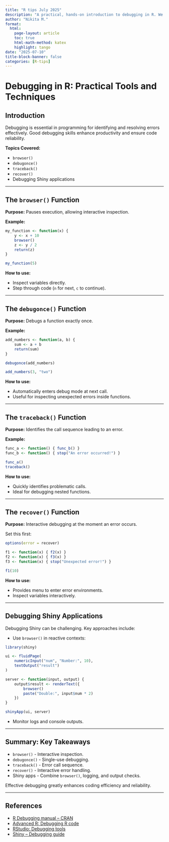 ```yaml
---
title: "R tips July 2025"
description: "A practical, hands-on introduction to debugging in R. We explore core tools (browser(), debugonce(), traceback(), recover()) and demonstrate how to apply them in both scripts and Shiny applications, with live examples and step-by-step guidance to streamline your workflow."
author: "Nikita M."
format:
  html:
    page-layout: article
    toc: true
    html-math-method: katex
    highlight: tango
date: "2025-07-10"
title-block-banner: false
categories: [R-tips]
---
```


# Debugging in R: Practical Tools and Techniques

## Introduction

Debugging is essential in programming for identifying and resolving errors effectively. Good debugging skills enhance productivity and ensure code reliability.

**Topics Covered:**

-   `browser()`
-   `debugonce()`
-   `traceback()`
-   `recover()`
-   Debugging Shiny applications

------------------------------------------------------------------------

## The `browser()` Function

**Purpose:** Pauses execution, allowing interactive inspection.

**Example:**

```r
my_function <- function(x) {
    y <- x + 10
    browser()
    z <- y / 2
    return(z)
}

my_function(5)
```

**How to use:**

-   Inspect variables directly.
-   Step through code (`n` for next, `c` to continue).

------------------------------------------------------------------------

## The `debugonce()` Function

**Purpose:** Debugs a function exactly once.

**Example:**

```r
add_numbers <- function(a, b) {
    sum <- a + b
    return(sum)
}

debugonce(add_numbers)

add_numbers(3, "two")
```

**How to use:**

-   Automatically enters debug mode at next call.
-   Useful for inspecting unexpected errors inside functions.

------------------------------------------------------------------------

## The `traceback()` Function

**Purpose:** Identifies the call sequence leading to an error.

**Example:**

```r
func_a <- function() { func_b() }
func_b <- function() { stop("An error occurred!") }

func_a()
traceback()
```

**How to use:**

-   Quickly identifies problematic calls.
-   Ideal for debugging nested functions.

------------------------------------------------------------------------

## The `recover()` Function

**Purpose:** Interactive debugging at the moment an error occurs.

Set this first:

```r
options(error = recover)

f1 <- function(x) { f2(x) }
f2 <- function(x) { f3(x) }
f3 <- function(x) { stop("Unexpected error!") }

f1(10)
```

**How to use:**

-   Provides menu to enter error environments.
-   Inspect variables interactively.

------------------------------------------------------------------------

## Debugging Shiny Applications

Debugging Shiny can be challenging. Key approaches include:

-   Use `browser()` in reactive contexts:

```r
library(shiny)

ui <- fluidPage(
    numericInput("num", "Number:", 10),
    textOutput("result")
)

server <- function(input, output) {
    output$result <- renderText({
        browser()
        paste("Double:", input$num * 2)
    })
}

shinyApp(ui, server)
```

-   Monitor logs and console outputs.

------------------------------------------------------------------------

## Summary: Key Takeaways

-   `browser()` - Interactive inspection.
-   `debugonce()` - Single-use debugging.
-   `traceback()` - Error call sequence.
-   `recover()` - Interactive error handling.
-   Shiny apps - Combine `browser()`, logging, and output checks.

Effective debugging greatly enhances coding efficiency and reliability.

------------------------------------------------------------------------

## References

-   [R Debugging manual – CRAN](https://cran.r-project.org/doc/manuals/r-release/R-lang.html#Debugging)
-   [Advanced R: Debugging R code](https://adv-r.hadley.nz/debugging.html)
-   [RStudio: Debugging tools](https://support.rstudio.com/hc/en-us/articles/205612627-Debugging-with-RStudio)
-   [Shiny – Debugging guide](https://shiny.rstudio.com/articles/debugging.html)
